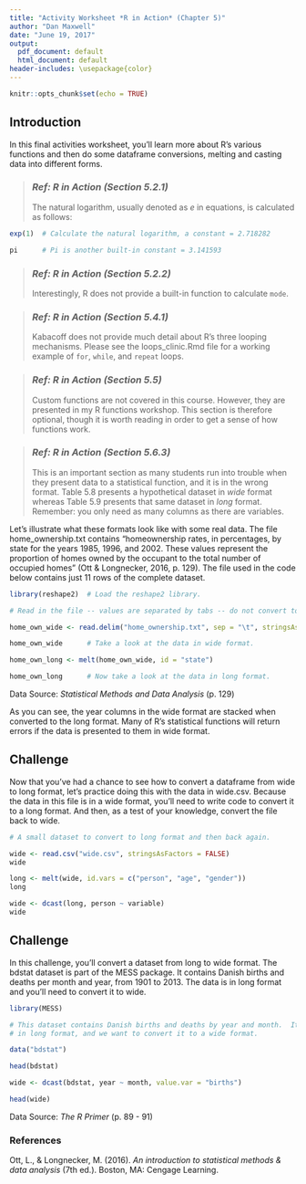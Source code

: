 ---
title: "Activity Worksheet *R in Action* (Chapter 5)"
author: "Dan Maxwell"
date: "June 19, 2017"
output:
  pdf_document: default
  html_document: default
header-includes: \usepackage{color}
---

```{r setup, include=FALSE}
knitr::opts_chunk$set(echo = TRUE)
```

## Introduction
In this final activities worksheet, you'll learn more about R's various functions and then do some dataframe conversions, melting and casting data into different forms.  

> ### *Ref: R in Action (Section 5.2.1)* 
> The natural logarithm, usually denoted as *e* in equations, is
> calculated as follows:

```{r}

exp(1)  # Calculate the natural logarithm, a constant = 2.718282

pi      # Pi is another built-in constant = 3.141593

```


> ### *Ref: R in Action (Section 5.2.2)*
> Interestingly, R does not provide a built-in function to calculate `mode`.

> ### *Ref: R in Action (Section 5.4.1)*
> Kabacoff does not provide much detail about R's three looping mechanisms.
> Please see the loops_clinic.Rmd file for a working example of `for`,
> `while`, and `repeat` loops. 

> ### *Ref: R in Action (Section 5.5)*
> Custom functions are not covered in this course.  However, they are
> presented in my R functions workshop.  This section is therefore optional,
> though it is worth reading in order to get a sense of how functions work. 

> ### *Ref: R in Action (Section 5.6.3)*
> This is an important section as many students run into trouble when they
> present data to a statistical function, and it is in the wrong format. 
> Table 5.8 presents a hypothetical dataset in *wide* format whereas Table
> 5.9 presents that same dataset in *long* format.  Remember: you only need
> as many columns as there are variables.

Let's illustrate what these formats look like with some real data.  The file home_ownership.txt contains "homeownership rates, in percentages, by state for the years 1985, 1996, and 2002. These values represent the proportion of homes owned by the occupant to the total number of occupied homes" (Ott & Longnecker, 2016, p. 129).  The file used in the code below contains just 11 rows of the complete dataset.  


```{r}
library(reshape2)  # Load the reshape2 library.

# Read in the file -- values are separated by tabs -- do not convert to factors.

home_own_wide <- read.delim("home_ownership.txt", sep = "\t", stringsAsFactors = FALSE)

home_own_wide      # Take a look at the data in wide format.

home_own_long <- melt(home_own_wide, id = "state")

home_own_long      # Now take a look at the data in long format.

```
Data Source: *Statistical Methods and Data Analysis* (p. 129)

As you can see, the year columns in the wide format are stacked when converted to the long format.  Many of R's statistical functions will return errors if the data is presented to them in wide format. \newline

## Challenge  

Now that you've had a chance to see how to convert a dataframe from wide to long format, let's practice doing this with the data in wide.csv.  Because the data in this file is in a wide format, you'll need to write code to convert it to a long format.  And then, as a test of your knowledge, convert the file back to wide.  

```{r}

# A small dataset to convert to long format and then back again.

wide <- read.csv("wide.csv", stringsAsFactors = FALSE)
wide

long <- melt(wide, id.vars = c("person", "age", "gender"))
long

wide <- dcast(long, person ~ variable)
wide

```

## Challenge

In this challenge, you'll convert a dataset from long to wide format.  The bdstat dataset is part of the MESS package.  It contains Danish births and deaths per month and year, from 1901 to 2013.  The data is in long format and you'll need to convert it to wide. 

```{r}

library(MESS)

# This dataset contains Danish births and deaths by year and month.  It is
# in long format, and we want to convert it to a wide format.

data("bdstat")

head(bdstat)

wide <- dcast(bdstat, year ~ month, value.var = "births")

head(wide)

```
Data Source: *The R Primer* (p. 89 - 91)


### References
Ott, L., & Longnecker, M. (2016). *An introduction to statistical methods & data analysis* (7th ed.). Boston, MA: Cengage Learning.


